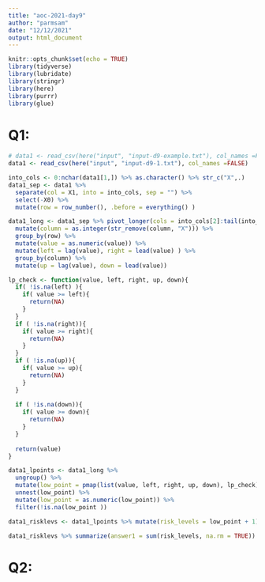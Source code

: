 ```yaml
---
title: "aoc-2021-day9"
author: "parmsam"
date: "12/12/2021"
output: html_document
---
```


```r
knitr::opts_chunk$set(echo = TRUE)
library(tidyverse)
library(lubridate)
library(stringr)
library(here)
library(purrr)
library(glue)
```

# Q1: 
```r
# data1 <- read_csv(here("input", "input-d9-example.txt"), col_names =FALSE)
data1 <- read_csv(here("input", "input-d9-1.txt"), col_names =FALSE)

into_cols <- 0:nchar(data1[1,]) %>% as.character() %>% str_c("X",.)
data1_sep <- data1 %>% 
  separate(col = X1, into = into_cols, sep = "") %>% 
  select(-X0) %>% 
  mutate(row = row_number(), .before = everything() )

data1_long <- data1_sep %>% pivot_longer(cols = into_cols[2]:tail(into_cols,1), names_to = "column") %>%
  mutate(column = as.integer(str_remove(column, "X"))) %>%
  group_by(row) %>%
  mutate(value = as.numeric(value)) %>% 
  mutate(left = lag(value), right = lead(value) ) %>%
  group_by(column) %>%
  mutate(up = lag(value), down = lead(value))

lp_check <- function(value, left, right, up, down){
  if( !is.na(left) ){
    if( value >= left){
      return(NA)
    }
  } 
  if ( !is.na(right)){
    if( value >= right){
      return(NA)
    }
  } 
  if ( !is.na(up)){
    if( value >= up){
      return(NA)
    }
  }
   
  if ( !is.na(down)){
    if( value >= down){
      return(NA)
    }
  }
  
  return(value)
}

data1_lpoints <- data1_long %>% 
  ungroup() %>%
  mutate(low_point = pmap(list(value, left, right, up, down), lp_check)) %>% 
  unnest(low_point) %>% 
  mutate(low_point = as.numeric(low_point)) %>%
  filter(!is.na(low_point ))

data1_risklevs <- data1_lpoints %>% mutate(risk_levels = low_point + 1)

data1_risklevs %>% summarize(answer1 = sum(risk_levels, na.rm = TRUE))
```
# Q2: 
```r

  
```

